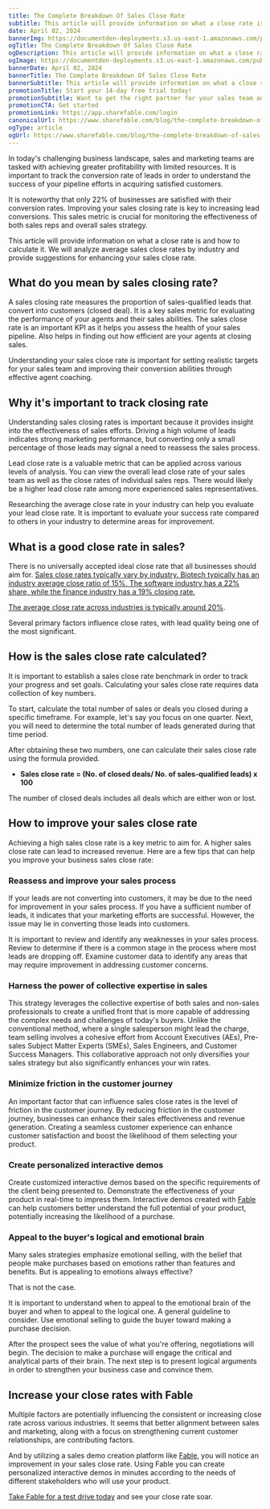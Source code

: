 ```yaml
---
title: The Complete Breakdown Of Sales Close Rate
subtitle: This article will provide information on what a close rate is and how to calculate it. We will analyze average sales close rates by industry and provide suggestions for enhancing your sales close rate.
date: April 02, 2024
bannerImg: https://documentden-deployments.s3.us-east-1.amazonaws.com/public/4428b58b-e32b-4926-9ec7-0f8ba4c145f1
ogTitle: The Complete Breakdown Of Sales Close Rate
ogDescription: This article will provide information on what a close rate is and how to calculate it. We will analyze average sales close rates by industry and provide suggestions for enhancing your sales close rate.
ogImage: https://documentden-deployments.s3.us-east-1.amazonaws.com/public/4428b58b-e32b-4926-9ec7-0f8ba4c145f1
bannerDate: April 02, 2024
bannerTitle: The Complete Breakdown Of Sales Close Rate
bannerSubtitle: This article will provide information on what a close rate is and how to calculate it. We will analyze average sales close rates by industry and provide suggestions for enhancing your sales close rate.
promotionTitle: Start your 14-day free trial today!
promotionSubtitle: Want to get the right partner for your sales team and close more deals?
promotionCTA: Get started
promotionLink: https://app.sharefable.com/login
canonicalUrl: https://www.sharefable.com/blog/the-complete-breakdown-of-sales-close-rate
ogType: article
ogUrl: https://www.sharefable.com/blog/the-complete-breakdown-of-sales-close-rate
---
```


In today's challenging business landscape, sales and marketing teams are tasked with achieving greater profitability with limited resources. It is important to track the conversion rate of leads in order to understand the success of your pipeline efforts in acquiring satisfied customers.

It is noteworthy that only 22% of businesses are satisfied with their conversion rates. Improving your sales closing rate is key to increasing lead conversions. This sales metric is crucial for monitoring the effectiveness of both sales reps and overall sales strategy.

This article will provide information on what a close rate is and how to calculate it. We will analyze average sales close rates by industry and provide suggestions for enhancing your sales close rate.

## What do you mean by sales closing rate?

A sales closing rate measures the proportion of sales-qualified leads that convert into customers (closed deal). It is a key sales metric for evaluating the performance of your agents and their sales abilities. The sales close rate is an important KPI as it helps you assess the health of your sales pipeline. Also helps in finding out how efficient are your agents at closing sales.

Understanding your sales close rate is important for setting realistic targets for your sales team and improving their conversion abilities through effective agent coaching.

## Why it's important to track closing rate

Understanding sales closing rates is important because it provides insight into the effectiveness of sales efforts. Driving a high volume of leads indicates strong marketing performance, but converting only a small percentage of those leads may signal a need to reassess the sales process.

Lead close rate is a valuable metric that can be applied across various levels of analysis. You can view the overall lead close rate of your sales team as well as the close rates of individual sales reps. There would likely be a higher lead close rate among more experienced sales representatives.

Researching the average close rate in your industry can help you evaluate your lead close rate. It is important to evaluate your success rate compared to others in your industry to determine areas for improvement.

## What is a good close rate in sales?

There is no universally accepted ideal close rate that all businesses should aim for. [Sales close rates typically vary by industry. Biotech typically has an industry average close ratio of 15%. The software industry has a 22% share, while the finance industry has a 19% closing rate.](https://www.hubspot.com/industry-data)

[The average close rate across industries is typically around 20%](https://www.dooly.ai/blog/sales-closing-statistics/).

Several primary factors influence close rates, with lead quality being one of the most significant.

## How is the sales close rate calculated?

It is important to establish a sales close rate benchmark in order to track your progress and set goals. Calculating your sales close rate requires data collection of key numbers.

To start, calculate the total number of sales or deals you closed during a specific timeframe. For example, let's say you focus on one quarter. Next, you will need to determine the total number of leads generated during that time period.

After obtaining these two numbers, one can calculate their sales close rate using the formula provided.

- **Sales close rate = (No. of closed deals/ No. of sales-qualified leads) x 100**

The number of closed deals includes all deals which are either won or lost.

## How to improve your sales close rate

Achieving a high sales close rate is a key metric to aim for. A higher sales close rate can lead to increased revenue. Here are a few tips that can help you improve your business sales close rate:

### Reassess and improve your sales process

If your leads are not converting into customers, it may be due to the need for improvement in your sales process. If you have a sufficient number of leads, it indicates that your marketing efforts are successful. However, the issue may lie in converting those leads into customers.

It is important to review and identify any weaknesses in your sales process. Review to determine if there is a common stage in the process where most leads are dropping off. Examine customer data to identify any areas that may require improvement in addressing customer concerns.

### Harness the power of collective expertise in sales

This strategy leverages the collective expertise of both sales and non-sales professionals to create a unified front that is more capable of addressing the complex needs and challenges of today's buyers. Unlike the conventional method, where a single salesperson might lead the charge, team selling involves a cohesive effort from Account Executives (AEs), Pre-sales Subject Matter Experts (SMEs), Sales Engineers, and Customer Success Managers. This collaborative approach not only diversifies your sales strategy but also significantly enhances your win rates.

### Minimize friction in the customer journey

An important factor that can influence sales close rates is the level of friction in the customer journey. By reducing friction in the customer journey, businesses can enhance their sales effectiveness and revenue generation. Creating a seamless customer experience can enhance customer satisfaction and boost the likelihood of them selecting your product.

### Create personalized interactive demos

Create customized interactive demos based on the specific requirements of the client being presented to. Demonstrate the effectiveness of your product in real-time to impress them. Interactive demos created with [Fable](https://www.sharefable.com/) can help customers better understand the full potential of your product, potentially increasing the likelihood of a purchase.

### Appeal to the buyer's logical and emotional brain

Many sales strategies emphasize emotional selling, with the belief that people make purchases based on emotions rather than features and benefits. But is appealing to emotions always effective?

That is not the case.

It is important to understand when to appeal to the emotional brain of the buyer and when to appeal to the logical one. A general guideline to consider. Use emotional selling to guide the buyer toward making a purchase decision.

After the prospect sees the value of what you're offering, negotiations will begin. The decision to make a purchase will engage the critical and analytical parts of their brain. The next step is to present logical arguments in order to strengthen your business case and convince them.

## Increase your close rates with Fable

Multiple factors are potentially influencing the consistent or increasing close rate across various industries. It seems that better alignment between sales and marketing, along with a focus on strengthening current customer relationships, are contributing factors.

And by utilizing a sales demo creation platform like [Fable](https://www.sharefable.com/), you will notice an improvement in your sales close rate. Using Fable you can create personalized interactive demos in minutes according to the needs of different stakeholders who will use your product. 

[Take Fable for a test drive today](https://app.sharefable.com/login) and see your close rate soar.

